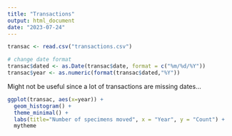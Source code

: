 ```yaml
---
title: "Transactions"
output: html_document
date: "2023-07-24"
---
```


```r
transac <- read.csv("transactions.csv")

# change date format
transac$dated <- as.Date(transac$date, format = c("%m/%d/%Y"))
transac$year <- as.numeric(format(transac$dated,"%Y"))
```

Might not be useful since a lot of transactions are missing dates... 

```r
ggplot(transac, aes(x=year)) +
  geom_histogram() +
  theme_minimal() +
  labs(title="Number of specimens moved", x = "Year", y = "Count") +
  mytheme
```

